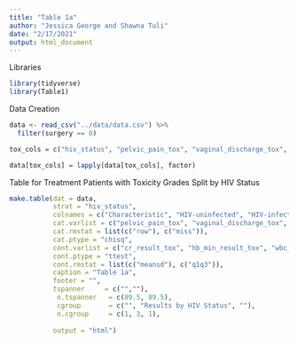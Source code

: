 ```yaml
---
title: "Table 1a"
author: "Jessica George and Shawna Tuli"
date: "2/17/2021"
output: html_document
---
```


Libraries
```r
library(tidyverse)
library(Table1)
```

Data Creation
```r
data <- read_csv("../data/data.csv") %>% 
  filter(surgery == 0)

tox_cols = c("hiv_status", "pelvic_pain_tox", "vaginal_discharge_tox", "vaginal_hemorrhage_tox", "fatigue_tox", "weight_loss_tox", "nausea_tox", "vomiting_tox", "urine_freq_tox", "urine_incontinence_tox", "urine_urge_tox", "diarrhea_tox", "dermatitis_tox")

data[tox_cols] = lapply(data[tox_cols], factor)
```

Table for Treatment Patients with Toxicity Grades Split by HIV Status
```r
make.table(dat = data,
           strat = "hiv_status",
           colnames = c("Characteristic", "HIV-uninfected", "HIV-infected", "Overall", "P"),
           cat.varlist = c("pelvic_pain_tox", "vaginal_discharge_tox", "vaginal_hemorrhage_tox", "fatigue_tox", "weight_loss_tox", "nausea_tox", "vomiting_tox", "urine_freq_tox", "urine_incontinence_tox", "urine_urge_tox", "diarrhea_tox", "dermatitis_tox", "cr_tox_grade", "hb_tox_grade", "wbc_tox_grade", "neut_tox_grade", "alb_tox_grade"),
           cat.rmstat = list(c("row"), c("miss")),
           cat.ptype = "chisq",
           cont.varlist = c("cr_result_tox", "hb_min_result_tox", "wbc_min_result_tox", "neut_min_result_tox", "alb_min_result_tox"),
           cont.ptype = "ttest",
           cont.rmstat = list(c("meansd"), c("q1q3")),
           caption = "Table 1a",
           footer = "",
           tspanner     = c("",""),
            n.tspanner   = c(89.5, 89.5),
            cgroup       = c("", "Results by HIV Status", ""),
            n.cgroup     = c(1, 3, 1),
            
           output = "html")
```